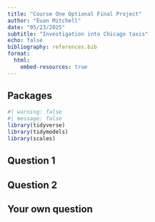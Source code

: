 ```yaml
---
title: "Course One Optional Final Project"
author: "Euan Mitchell"
date: "05/23/2025"
subtitle: "Investigation into Chicago taxis"
echo: false
bibliography: references.bib
format:
  html:
    embed-resources: true
---
```


## Packages 

```r
#| warning: false
#| message: false
library(tidyverse)
library(tidymodels)
library(scales)
```

## Question 1


## Question 2 


## Your own question 


